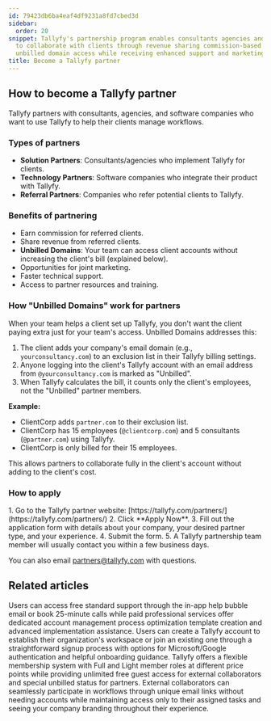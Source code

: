 ```yaml
---
id: 79423db6ba4eaf4df9231a8fd7cbed3d
sidebar:
  order: 20
snippet: Tallyfy's partnership program enables consultants agencies and software companies
  to collaborate with clients through revenue sharing commission-based referrals and
  unbilled domain access while receiving enhanced support and marketing opportunities.
title: Become a Tallyfy partner
---
```



## How to become a Tallyfy partner

Tallyfy partners with consultants, agencies, and software companies who want to use Tallyfy to help their clients manage workflows.

### Types of partners

- **Solution Partners**: Consultants/agencies who implement Tallyfy for clients.
- **Technology Partners**: Software companies who integrate their product with Tallyfy.
- **Referral Partners**: Companies who refer potential clients to Tallyfy.

### Benefits of partnering

- Earn commission for referred clients.
- Share revenue from referred clients.
- **Unbilled Domains**: Your team can access client accounts without increasing the client's bill (explained below).
- Opportunities for joint marketing.
- Faster technical support.
- Access to partner resources and training.

### How "Unbilled Domains" work for partners

When your team helps a client set up Tallyfy, you don't want the client paying extra just for your team's access. Unbilled Domains addresses this:

1. The client adds your company's email domain (e.g., `yourconsultancy.com`) to an exclusion list in their Tallyfy billing settings.
2. Anyone logging into the client's Tallyfy account with an email address from `@yourconsultancy.com` is marked as "Unbilled".
3. When Tallyfy calculates the bill, it counts only the client's employees, not the "Unbilled" partner members.

**Example:**
- ClientCorp adds `partner.com` to their exclusion list.
- ClientCorp has 15 employees (`@clientcorp.com`) and 5 consultants (`@partner.com`) using Tallyfy.
- ClientCorp is only billed for their 15 employees.

This allows partners to collaborate fully in the client's account without adding to the client's cost.

### How to apply

<Steps>
1. Go to the Tallyfy partner website: [https://tallyfy.com/partners/](https://tallyfy.com/partners/)
2. Click **Apply Now**.
3. Fill out the application form with details about your company, your desired partner type, and your experience.
4. Submit the form.
5. A Tallyfy partnership team member will usually contact you within a few business days.
</Steps>

You can also email [partners@tallyfy.com](mailto:partners@tallyfy.com) with questions.


## Related articles
<CardGrid>
<LinkTitleCard header="<b>Support > Contact Tallyfy support or engage in professional services</b>" href="/products/pro/miscellaneous/support/how-can-i-contact-tallyfys-support-team/" > Users can access free standard support through the in-app help bubble email or book 25-minute calls while paid professional services offer dedicated account management process optimization template creation and advanced implementation assistance. </LinkTitleCard>
<LinkTitleCard header="<b>Tutorials > Create an organization</b>" href="/products/pro/tutorials/how-can-i-create-a-new-tallyfy-account/" > Users can create a Tallyfy account to establish their organization's workspace or join an existing one through a straightforward signup process with options for Microsoft/Google authentication and helpful onboarding guidance. </LinkTitleCard>
<LinkTitleCard header="<b>Billing > Tallyfy's Account and Member Limits</b>" href="/products/pro/settings/billing/what-are-tallyfys-account-and-member-limits/" > Tallyfy offers a flexible membership system with Full and Light member roles at different price points while providing unlimited free guest access for external collaborators and special unbilled status for partners. </LinkTitleCard>
<LinkTitleCard header="<b>Features > Customer facing</b>" href="/products/pro/tutorials/features/customer-facing/" > External collaborators can seamlessly participate in workflows through unique email links without needing accounts while maintaining access only to their assigned tasks and seeing your company branding throughout their experience. </LinkTitleCard>
</CardGrid>